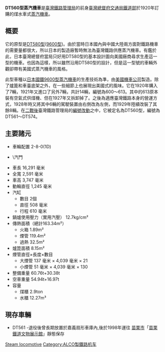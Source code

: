 {{Infobox Locomotive
| name = 臺鐵DT560型蒸汽機車
| type = [[蒸汽機車|蒸汽機車]]
| image = DT561.JPG
| alt = 
| caption = 保存於[[苗栗鐵道文物展示館|苗栗鐵道文物展示館]]的DT561
| designer = 
| builder = [[美國機車公司|美國機車公司]]
| ordernumber = 
| serialnumber = 
| buildmodel = 
| builddate = 1920年－1921年
| totalproduction  = 14輛(DT561~DT574)
| rebuilder        = 
| rebuilddate      = 
| numberrebuilt    = 
| whytetype = 2-8-0
| uicclass = 1D
| gauge = 1,067 mm
| leadingdiameter  = 
| driverdiameter = 1,250 mm
| trailingdiameter = 
| minimumcurve     = 
| wheelbase        = 
| length = 16,291 mm
| width = 2,591 mm
| height = 3,747 mm
| notes            =
| railroad = [[臺灣總督府交通局鐵道部|臺灣總督府交通局鐵道部]]→<br/>[[臺灣鐵路管理局|臺灣鐵路管理局]] 
| railroadclass = 600型 → D96型 → DT560型
| numinclass = 
| roadnumber = 
| locale = 臺湾
| preservedunits = 
}}
'''DT560型蒸汽機車'''是[[臺灣鐵路管理局|臺灣鐵路管理局]]的前身[[臺灣總督府交通局鐵道部|臺灣總督府交通局鐵道部]]於1920年訂購的煤水車式[[蒸汽機車|蒸汽機車]]。

==概要==
它的原型是[[台鐵DT580型蒸汽機車|DT580型]]([[日本國鐵9600型蒸汽機車|9600型]])。由於當時日本國內與中國大陸兩方面對鐵路機車的需要量都很大，所以日本的製造廠暫時無法為臺灣鐵路供應蒸汽機車。有鑑於此，日本臺灣總督府當局只好用DT580型的基本設計圖向美國廠商尋求生產這一型的機車。也因為這樣，所以雖然沿用DT580型的設計，但是這一型號的車輛外觀卻帶有美國式蒸汽機車的風格。

此型車種以[[日本國鐵9600型蒸汽機車|日本國鐵9600型蒸汽機車]]的生產技術為準，由[[美國機車公司|美國機車公司]]製造。除了爐篦和車臺底架之外，在一些細節上也展現出美國式的風味。它在1920年購入了7輛，1921年又進口了另外7輛，共計14輛，編號為600～613。其中的613原本裝有空氣式供煤機、但在1927年又拆卸掉了。之後為適應臺灣鐵路本身的營運方式，1928年時又將其中6輛的駕駛裝置由右側改為左側，而1929年陸續改裝了其餘8輛。在[[臺灣戰後時期|二戰後]]臺灣鐵路管理局的[[臺鐵蒸汽機車編號史|編號改動]]之中，它被定名為DT560型，編號為DT561～DT574。

== 主要諸元 ==
*車輪配置 2-8-0(1D)
*{{Link-ja|閥裝置|弁装置}}\汽門 {{Link-en|華式|Walschaerts valve gear}}
*車長 16,291 毫米
*全寬 2,591 毫米
*車高 3,747 毫米
*動輪直徑 1,245 毫米
*汽缸
**數目 2個
**直徑 508 毫米
**行程 610 毫米
*鍋爐使用壓力（實用汽壓） 12.7kg/cm²
*傳熱面積（總計163.34m²）
**火箱 1.89m²
**煙管 119.4m²
**過熱 32.5m²
*爐箆面積 8.15m²
*煙管直徑×長度×數目
**大煙管 137 毫米 × 4,039 毫米 × 21
**小煙管 51 毫米 × 4,039 毫米 × 130
*整備重量 60.76t+30.38t
*空車重量 54.94t+16.97t
*容量
**煤櫃 2.9ton
**水櫃 12.27m³

==現存車輛==
* DT561 -退役後曾長期放置於嘉義扇形車庫內,後於1998年運往 [[苗栗市|苗栗市]]「[[苗栗鐵道文物展示館|苗栗鐵道文物展示館]]」靜態保存


{{台鐵蒸汽機車列表}}

[[Category:臺灣鐵路管理局蒸汽機車|Steam locomotive]]

[[Category:ALCO製鐵路机车|Category:ALCO製鐵路机车]]